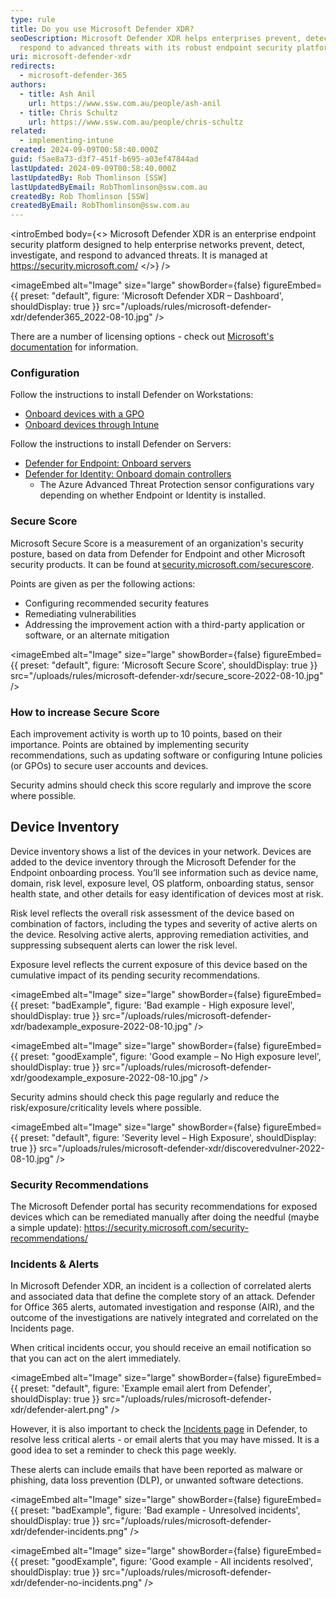 ```yaml
---
type: rule
title: Do you use Microsoft Defender XDR?
seoDescription: Microsoft Defender XDR helps enterprises prevent, detect, and
  respond to advanced threats with its robust endpoint security platform.
uri: microsoft-defender-xdr
redirects:
  - microsoft-defender-365
authors:
  - title: Ash Anil
    url: https://www.ssw.com.au/people/ash-anil
  - title: Chris Schultz
    url: https://www.ssw.com.au/people/chris-schultz
related:
  - implementing-intune
created: 2024-09-09T00:58:40.000Z
guid: f5ae8a73-d3f7-451f-b695-a03ef47844ad
lastUpdated: 2024-09-09T00:58:40.000Z
lastUpdatedBy: Rob Thomlinson [SSW]
lastUpdatedByEmail: RobThomlinson@ssw.com.au
createdBy: Rob Thomlinson [SSW]
createdByEmail: RobThomlinson@ssw.com.au
---
```

<introEmbed
  body={<>
Microsoft Defender XDR is an enterprise endpoint security platform designed to help enterprise networks prevent, detect, investigate, and respond to advanced threats. It is managed at <https://security.microsoft.com/>
  </>}
/>

<imageEmbed
  alt="Image"
  size="large"
  showBorder={false}
  figureEmbed={{
    preset: "default",
    figure: 'Microsoft Defender XDR – Dashboard',
    shouldDisplay: true
  }}
  src="/uploads/rules/microsoft-defender-xdr/defender365_2022-08-10.jpg"
/>

There are a number of licensing options - check out [Microsoft's documentation](https://learn.microsoft.com/en-us/microsoft-365/security/defender-endpoint/microsoft-defender-endpoint?view=o365-worldwide&WT.mc_id=ES-MVP-33518) for information.

### Configuration

Follow the instructions to install Defender on Workstations:

* [Onboard devices with a GPO](https://learn.microsoft.com/en-us/microsoft-365/security/defender-endpoint/configure-endpoints-gp?view=o365-worldwide&WT.mc_id=ES-MVP-33518)
* [Onboard devices through Intune](https://learn.microsoft.com/en-us/mem/intune/protect/advanced-threat-protection-configure#enable-microsoft-defender-for-endpoint-in-intune?WT.mc_id=ES-MVP-33518)

Follow the instructions to install Defender on Servers:

* [Defender for Endpoint: Onboard servers](https://learn.microsoft.com/en-us/defender-endpoint/configure-server-endpoints?WT.mc_id=ES-MVP-33518)
* [Defender for Identity: Onboard domain controllers](https://learn.microsoft.com/en-us/defender-for-identity/deploy/install-sensor?WT.mc_id=ES-MVP-33518)
  * The Azure Advanced Threat Protection sensor configurations vary depending on whether Endpoint or Identity is installed.

### Secure Score

Microsoft Secure Score is a measurement of an organization's security posture, based on data from Defender for Endpoint and other Microsoft security products. It can be found at [security.microsoft.com/securescore](https://security.microsoft.com/securescore).

Points are given as per the following actions:

* Configuring recommended security features
* Remediating vulnerabilities
* Addressing the improvement action with a third-party application or software, or an alternate mitigation


<imageEmbed
  alt="Image"
  size="large"
  showBorder={false}
  figureEmbed={{
    preset: "default",
    figure: 'Microsoft Secure Score',
    shouldDisplay: true
  }}
  src="/uploads/rules/microsoft-defender-xdr/secure_score-2022-08-10.jpg"
/>

### How to increase Secure Score

Each improvement activity is worth up to 10 points, based on their importance. Points are obtained by implementing security recommendations, such as updating software or configuring Intune policies (or GPOs) to secure user accounts and devices.

Security admins should check this score regularly and improve the score where possible.

## Device Inventory

Device inventory shows a list of the devices in your network. Devices are added to the device inventory through the Microsoft Defender for the Endpoint onboarding process. You’ll see information such as device name, domain, risk level, exposure level, OS platform, onboarding status, sensor health state, and other details for easy identification of devices most at risk.

Risk level reflects the overall risk assessment of the device based on combination of factors, including the types and severity of active alerts on the device. Resolving active alerts, approving remediation activities, and suppressing subsequent alerts can lower the risk level.

Exposure level reflects the current exposure of this device based on the cumulative impact of its pending security recommendations.

<imageEmbed
  alt="Image"
  size="large"
  showBorder={false}
  figureEmbed={{
    preset: "badExample",
    figure: 'Bad example - High exposure level',
    shouldDisplay: true
  }}
  src="/uploads/rules/microsoft-defender-xdr/badexample_exposure-2022-08-10.jpg"
/>

<imageEmbed
  alt="Image"
  size="large"
  showBorder={false}
  figureEmbed={{
    preset: "goodExample",
    figure: 'Good example – No High exposure level',
    shouldDisplay: true
  }}
  src="/uploads/rules/microsoft-defender-xdr/goodexample_exposure-2022-08-10.jpg"
/>

Security admins should check this page regularly and reduce the risk/exposure/criticality levels where possible.


<imageEmbed
  alt="Image"
  size="large"
  showBorder={false}
  figureEmbed={{
    preset: "default",
    figure: 'Severity level – High Exposure',
    shouldDisplay: true
  }}
  src="/uploads/rules/microsoft-defender-xdr/discoveredvulner-2022-08-10.jpg"
/>

### Security Recommendations

The Microsoft Defender portal has security recommendations for exposed devices which can be remediated manually after doing the needful (maybe a simple update): <https://security.microsoft.com/security-recommendations/>

### Incidents & Alerts

In Microsoft Defender XDR, an incident is a collection of correlated alerts and associated data that define the complete story of an attack. Defender for Office 365 alerts, automated investigation and response (AIR), and the outcome of the investigations are natively integrated and correlated on the Incidents page.

When critical incidents occur, you should receive an email notification so that you can act on the alert immediately.


<imageEmbed
  alt="Image"
  size="large"
  showBorder={false}
  figureEmbed={{
    preset: "default",
    figure: 'Example email alert from Defender',
    shouldDisplay: true
  }}
  src="/uploads/rules/microsoft-defender-xdr/defender-alert.png"
/>

However, it is also important to check the [Incidents page](https://security.microsoft.com/incidents) in Defender, to resolve less critical alerts - or email alerts that you may have missed. It is a good idea to set a reminder to check this page weekly.

These alerts can include emails that have been reported as malware or phishing, data loss prevention (DLP), or unwanted software detections.

<imageEmbed
  alt="Image"
  size="large"
  showBorder={false}
  figureEmbed={{
    preset: "badExample",
    figure: 'Bad example - Unresolved incidents',
    shouldDisplay: true
  }}
  src="/uploads/rules/microsoft-defender-xdr/defender-incidents.png"
/>

<imageEmbed
  alt="Image"
  size="large"
  showBorder={false}
  figureEmbed={{
    preset: "goodExample",
    figure: 'Good example - All incidents resolved',
    shouldDisplay: true
  }}
  src="/uploads/rules/microsoft-defender-xdr/defender-no-incidents.png"
/>
